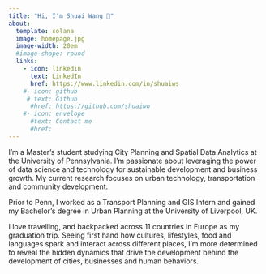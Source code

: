 ```yaml
---
title: "Hi, I'm Shuai Wang 👋"
about:
  template: solana
  image: homepage.jpg
  image-width: 20em
  #image-shape: round
  links:
    - icon: linkedin
      text: LinkedIn
      href: https://www.linkedin.com/in/shuaiws
    #- icon: github
     # text: Github
      #href: https://github.com/shuaiwo
    #- icon: envelope
      #text: Contact me
      #href: 
---
```


I'm a Master's student studying City Planning and Spatial Data Analytics at the University of Pennsylvania. I'm passionate about leveraging the power of data science and technology for sustainable development and business growth. My current research focuses on urban technology, transportation and community development.

Prior to Penn, I worked as a Transport Planning and GIS Intern and gained my Bachelor's degree in Urban Planning at the University of Liverpool, UK.

I love travelling, and backpacked across 11 countries in Europe as my graduation trip. Seeing first hand how cultures, lifestyles, food and languages spark and interact across different places, I'm more determined to reveal the hidden dynamics that drive the development behind the development of cities, businesses and human behaviors.
